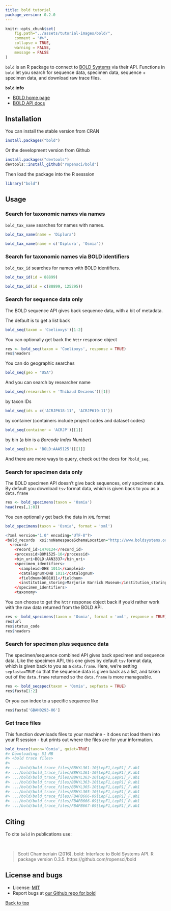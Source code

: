 ```yaml
---
title: bold tutorial
package_version: 0.2.0
---
```


```r
knitr::opts_chunk$set(
	fig.path="../assets/tutorial-images/bold/",
	comment = "#>",
	collapse = TRUE,
	warning = FALSE,
	message = FALSE
)
```

`bold` is an R package to connect to [BOLD Systems](http://www.boldsystems.org/) via their API. Functions in `bold` let you search for sequence data, specimen data, sequence + specimen data, and download raw trace files.

__`bold` info__

+ [BOLD home page](http://boldsystems.org/)
+ [BOLD API docs](boldsystems.org/index.php/resources/api)

<section id="installation">

## Installation

You can install the stable version from CRAN


```r
install.packages("bold")
```

Or the development version from Github


```r
install.packages("devtools")
devtools::install_github("ropensci/bold")
```

Then load the package into the R sesssion


```r
library("bold")
```

<section id="usage">

## Usage

### Search for taxonomic names via names

`bold_tax_name` searches for names with names.

```r
bold_tax_name(name = 'Diplura')
```

```r
bold_tax_name(name = c('Diplura', 'Osmia'))
```


### Search for taxonomic names via BOLD identifiers

`bold_tax_id` searches for names with BOLD identifiers.

```r
bold_tax_id(id = 88899)
```

```r
bold_tax_id(id = c(88899, 125295))
```


### Search for sequence data only

The BOLD sequence API gives back sequence data, with a bit of metadata.

The default is to get a list back

```r
bold_seq(taxon = 'Coelioxys')[1:2]
```

You can optionally get back the `httr` response object

```r
res <- bold_seq(taxon = 'Coelioxys', response = TRUE)
res$headers
```

You can do geographic searches

```r
bold_seq(geo = "USA")
```

And you can search by researcher name

```r
bold_seq(researchers = 'Thibaud Decaens')[[1]]
```

by taxon IDs

```r
bold_seq(ids = c('ACRJP618-11', 'ACRJP619-11'))
```

by container (containers include project codes and dataset codes)

```r
bold_seq(container = 'ACRJP')[[1]]
```

by bin (a bin is a _Barcode Index Number_)

```r
bold_seq(bin = 'BOLD:AAA5125')[[1]]
```

And there are more ways to query, check out the docs for `?bold_seq`.


### Search for specimen data only

The BOLD specimen API doesn't give back sequences, only specimen data. By default you download `tsv` format data, which is given back to you as a `data.frame`

```r
res <- bold_specimens(taxon = 'Osmia')
head(res[,1:8])
```

You can optionally get back the data in `XML` format

```r
bold_specimens(taxon = 'Osmia', format = 'xml')
```

```r
<?xml version="1.0" encoding="UTF-8"?>
<bold_records  xsi:noNamespaceSchemaLocation="http://www.boldsystems.org/schemas/BOLDPublic_record.xsd"  xmlns:xsi="http://www.w3.org/2001/XMLSchema-instance">
  <record>
    <record_id>1470124</record_id>
    <processid>BOM1525-10</processid>
    <bin_uri>BOLD:AAN3337</bin_uri>
    <specimen_identifiers>
      <sampleid>DHB 1011</sampleid>
      <catalognum>DHB 1011</catalognum>
      <fieldnum>DHB1011</fieldnum>
      <institution_storing>Marjorie Barrick Museum</institution_storing>
    </specimen_identifiers>
    <taxonomy>
```

You can choose to get the `httr` response object back if you'd rather work with the raw data returned from the BOLD API.

```r
res <- bold_specimens(taxon = 'Osmia', format = 'xml', response = TRUE)
res$url
res$status_code
res$headers
```

### Search for specimen plus sequence data

The specimen/sequence combined API gives back specimen and sequence data. Like the specimen API, this one gives by default `tsv` format data, which is given back to you as a `data.frame`. Here, we're setting `sepfasta=TRUE` so that the sequence data is given back as a list, and taken out of the `data.frame` returned so the `data.frame` is more manageable.

```r
res <- bold_seqspec(taxon = 'Osmia', sepfasta = TRUE)
res$fasta[1:2]
```

Or you can index to a specific sequence like

```r
res$fasta['GBAH0293-06']
```

### Get trace files

This function downloads files to your machine - it does not load them into your R session - but prints out where the files are for your information.

```r
bold_trace(taxon='Osmia', quiet=TRUE)
#> Downloading: 51 MB
#> <bold trace files>
#>
#> .../bold/bold_trace_files/BBHYL361-10[LepF1,LepR1]_F.ab1
#> .../bold/bold_trace_files/BBHYL361-10[LepF1,LepR1]_R.ab1
#> .../bold/bold_trace_files/BBHYL363-10[LepF1,LepR1]_F.ab1
#> .../bold/bold_trace_files/BBHYL363-10[LepF1,LepR1]_R.ab1
#> .../bold/bold_trace_files/BBHYL365-10[LepF1,LepR1]_F.ab1
#> .../bold/bold_trace_files/BBHYL365-10[LepF1,LepR1]_R.ab1
#> .../bold/bold_trace_files/FBAPB666-09[LepF1,LepR1]_F.ab1
#> .../bold/bold_trace_files/FBAPB666-09[LepF1,LepR1]_R.ab1
#> .../bold/bold_trace_files/FBAPB667-09[LepF1,LepR1]_R.ab1
```


<section id="citing">

## Citing

To cite `bold` in publications use:

<br>

> Scott Chamberlain (2016). bold: Interface to Bold Systems API. R package version 0.3.5. https://github.com/ropensci/bold

<section id="license_bugs">

## License and bugs

* License: [MIT](http://opensource.org/licenses/MIT)
* Report bugs at [our Github repo for bold](https://github.com/ropensci/bold/issues?state=open)

[Back to top](#top)
